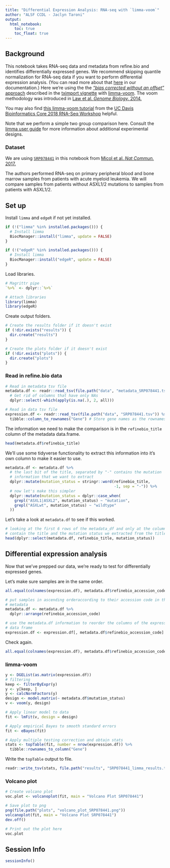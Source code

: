 ```yaml
---
title: "Differential Expression Analysis: RNA-seq with `limma-voom`"
author: "ALSF CCDL - Jaclyn Taroni"
output:   
  html_notebook: 
    toc: true
    toc_float: true
---
```


## Background

This notebook takes RNA-seq data and metadata from refine.bio and 
identifies differentially expressed genes. 
We recommend skipping quantile normalization for RNA-seq data if you want to
perform differential expression analysis.
(You can read more about that [here]((http://docs.refine.bio/en/latest/main_text.html#skipping-quantile-normalization-for-rna-seq-experiments)) 
in our documentation.)
Here we're using the the [_"bias corrected without an offset"_ approach](https://bioconductor.org/packages/release/bioc/vignettes/tximport/inst/doc/tximport.html#use-with-downstream-bioconductor-dge-packages) described 
in the [tximport vignette](https://bioconductor.org/packages/release/bioc/vignettes/tximport/inst/doc/tximport.html) with [limma-voom](https://bioconductor.org/packages/release/bioc/vignettes/tximport/inst/doc/tximport.html#limma-voom).
The voom methodology was introduced in [Law et al. _Genome Biology._ 2014.](https://doi.org/10.1186/gb-2014-15-2-r29)

You may also find [this limma-voom tutorial](https://ucdavis-bioinformatics-training.github.io/2018-June-RNA-Seq-Workshop/thursday/DE.html) 
from the 
[UC Davis Bioinformatics Core 2018 RNA-Seq Workshop](https://ucdavis-bioinformatics-training.github.io/2018-June-RNA-Seq-Workshop/)
helpful.

Note that we perform a simple two group comparison here. 
Consult the [limma user guide](https://bioconductor.org/packages/release/bioc/vignettes/limma/inst/doc/usersguide.pdf)
for more information about additional experimental designs.

### Dataset

We are using [`SRP078441`](https://www.refine.bio/experiments/SRP078441/rna-seq-of-primary-patient-aml-samples)
in this notebook from [Micol et al. _Nat Commun._ 2017.](https://dx.doi.org/10.1038/ncomms15429)

The authors performed RNA-seq on primary peripheral blood and bone marrow
samples from patients with acute myeloid leukemia.
We will compare samples from patients without ASXL1/2 mutations to samples
from patients with ASXL1/2.

## Set up

Install `limma` and `edgeR` if not yet installed.

```r
if (!("limma" %in% installed.packages())) {
  # Install limma
  BiocManager::install("limma", update = FALSE)
}

if (!("edgeR" %in% installed.packages())) {
  # Install limma
  BiocManager::install("edgeR", update = FALSE)
}
```

Load libraries.

```r
# Magrittr pipe
`%>%` <- dplyr::`%>%`

# Attach libraries
library(limma)
library(edgeR)
```

Create output folders.

```r
# Create the results folder if it doesn't exist
if (!dir.exists("results")) {
  dir.create("results")
}

# Create the plots folder if it doesn't exist
if (!dir.exists("plots")) {
  dir.create("plots")
}
```

### Read in refine.bio data

```r
# Read in metadata tsv file
metadata.df <- readr::read_tsv(file.path("data", "metadata_SRP078441.tsv")) %>%
  # Get rid of columns that have only NAs
  dplyr::select(-which(apply(is.na(.), 2, all)))

# Read in data tsv file
expression.df <- readr::read_tsv(file.path("data", "SRP078441.tsv")) %>%
  tibble::column_to_rownames("Gene") # Store gene names as the rownames for now
```

The information we need to make the comparison is in the `refinebio_title` 
column of the metadata data.frame.

```r
head(metadata.df$refinebio_title)
```

We'll use some tidyverse functionality to extract this information into it's
own column to make it easier to use.

```r
metadata.df <- metadata.df %>%
  # the last bit of the title, separated by "-" contains the mutation 
  # information that we want to extract
  dplyr::mutate(mutation_status = stringr::word(refinebio_title,
                                                -1, sep = "-")) %>%
  # now let's make this simpler
  dplyr::mutate(mutation_status = dplyr::case_when(
    grepl("ASXL1|ASXL2", mutation_status) ~ "mutation",
    grepl("ASXLwt", mutation_status) ~ "wildtype"
  )) 
```

Let's take a look at `metadata.df` to see if this worked.

```r
# looking at the first 6 rows of the metadata_df and only at the columns that
# contain the title and the mutation status we extracted from the title
head(dplyr::select(metadata.df, refinebio_title, mutation_status))
```

## Differential expression analysis

Now that we've prepped our data, we're ready to test for differentially 
expressed genes.

Let's make sure samples are in the same order.

```r
all.equal(colnames(expression.df), metadata.df$refinebio_accession_code)
```

```r
# put samples in ascending orderaccording to their accession code in the 
# metadata
metadata.df <- metadata.df %>%
  dplyr::arrange(refinebio_accession_code)

# use the metadata.df information to reorder the columns of the expression
# data frame
expression.df <- expression.df[, metadata.df$refinebio_accession_code]
```

Check again.

```r
all.equal(colnames(expression.df), metadata.df$refinebio_accession_code)
```

### limma-voom

```r
y <- DGEList(as.matrix(expression.df))
# filtering
keep <- filterByExpr(y)
y <- y[keep, ]
y <- calcNormFactors(y)
design <- model.matrix(~ metadata.df$mutation_status)
v <- voom(y, design)
```

```r
# Apply linear model to data
fit <- lmFit(v, design = design)

# Apply empirical Bayes to smooth standard errors
fit <- eBayes(fit)

# Apply multiple testing correction and obtain stats
stats <- topTable(fit, number = nrow(expression.df)) %>% 
  tibble::rownames_to_column("Gene")
```

Write the `topTable` output to file.

```r
readr::write_tsv(stats, file.path("results", "SRP078441_limma_results.tsv"))
```

### Volcano plot

```r
# Create volcano plot 
voc.plot <- volcanoplot(fit, main = "Volcano Plot SRP078441")

# Save plot to png
png(file.path("plots", "volcano_plot_SRP078441.png"))
volcanoplot(fit, main = "Volcano Plot SRP078441")
dev.off()

# Print out the plot here
voc.plot
```

## Session Info

```r
sessionInfo()
```
